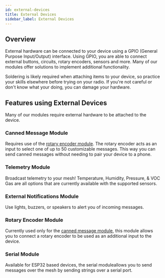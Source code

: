 ```yaml
---
id: external-devices
title: External Devices
sidebar_label: External Devices
---
```


## Overview

External hardware can be connected to your device using a GPIO (General Purpose Input/Output) interface. Using GPIO, you are able to connect external buttons, circuits, rotary encoders, sensors and more. Many of our modules offer solutions to implement additional functionality.

Soldering is likely required when attaching items to your device, so practice your skills elsewhere before trying on your radio. If you're not careful or don't know what your doing, you can damage your hardware.

## Features using External Devices

Many of our modules require external hardware to be attached to the device.

### Canned Message Module

Requires use of the [rotary encoder module](#rotary-encoder-module). The rotary encoder acts as an input to select one of up to 50 customizable messages. This way you can send canned messages without needing to pair your device to a phone.

### Telemetry Module

Broadcast telemetry to your mesh! Temperature, Humidity, Pressure, & VOC Gas are all options that are currently available with the supported sensors.

### External Notifications Module

Use lights, buzzers, or speakers to alert you of incoming messages.

### Rotary Encoder Module

Currently used only for the [canned message module](#canned-message-module), this module allows you to connect a rotary encoder to be used as an additional input to the device.

### Serial Module

Available for ESP32 based devices, the serial moduleallows you to send messages over the mesh by sending strings over a serial port.

